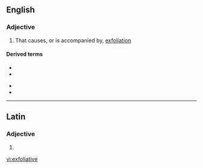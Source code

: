 ==English==

===Adjective===
{{en-adj}}

# That causes, or is accompanied by, [[exfoliation]]

====Derived terms====
{{der-top}}
* {{l|en|exfoliative cytology}}
* {{l|en|exfoliative dermatitis}}
{{der-mid}}
* {{l|en|exfoliative erythroderma}}
* {{l|en|exfoliative gastritis}}
{{der-bottom}}

----

==Latin==

===Adjective===
{{la-adj-form|exfoliative}}

# {{inflection of|exfoliativus||voc|m|s|lang=la}}

[[vi:exfoliative]]
